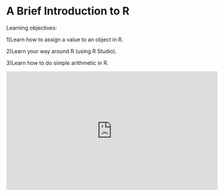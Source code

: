 
# A Brief Introduction to R 


Learning objectives:

1)Learn how to assign a value to an object in R.

2)Learn your way around R (using R Studio).

3)Learn how to do simple arithmetic in R.


<iframe width="560" height="315" src="https://youtube.com/embed/UYclmg1_KLk" frameborder="0" allowfullscreen></iframe>
